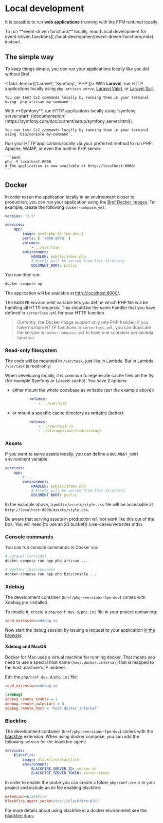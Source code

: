 
# Local development

It is possible to run **web applications** (running with the FPM runtime) locally.

<Callout>
    To run **event-driven functions** locally, read [Local development for event-driven functions](./local-development/event-driven-functions.mdx) instead.
</Callout>

## The simple way

To keep things simple, you can run your applications locally like you did without Bref.

<Tabs items={['Laravel', 'Symfony', 'PHP']}>
<Tab>
    With **Laravel**, run HTTP applications locally using `php artisan serve`, [Laravel Valet](https://laravel.com/docs/valet), or [Laravel Sail](https://laravel.com/docs/10.x/sail).

    You can test CLI commands locally by running them in your terminal using `php artisan my-command`.
</Tab>
<Tab>
    With **Symfony**, run HTTP applications locally using `symfony server:start` ([documentation](https://symfony.com/doc/current/setup/symfony_server.html)).

    You can test CLI commands locally by running them in your terminal using `bin/console my-command`.
</Tab>
<Tab>
    Run your HTTP applications locally via your preferred method to run PHP: Apache, WAMP, or even the built-in PHP server:

    ```bash
    php -S localhost:8000
    # The application is now available at http://localhost:8000/
    ```
</Tab>
</Tabs>

## Docker

In order to run the application locally in an environment closer to production, you can run your application using the [Bref Docker images](https://hub.docker.com/u/bref). For example, create the following `docker-compose.yml`:

```yml filename="docker-compose.yml"
version: "3.5"

services:
    app:
        image: bref/php-84-fpm-dev:3
        ports: [ '8000:8000' ]
        volumes:
            - .:/var/task
        environment:
            HANDLER: public/index.php
            # Assets will be served from this directory
            DOCUMENT_ROOT: public
```

You can then run:

```bash
docker-compose up
```

The application will be available at [http://localhost:8000/](http://localhost:8000/).

The `HANDLER` environment variable lets you define which PHP file will be handling all HTTP requests. This should be the same handler that you have defined in `serverless.yml` for your HTTP function.

> Currently, the Docker image support only one PHP handler. If you have multiple HTTP functions in `serverless.yml`, you can duplicate the service in `docker-compose.yml` to have one container per lambda function.

### Read-only filesystem

The code will be mounted in `/var/task`, just like in Lambda. But in Lambda, `/var/task` is read-only.

When developing locally, it is common to regenerate cache files on the fly (for example Symfony or Laravel cache). You have 2 options:

- either mount the whole codebase as writable (per the example above):

    ```yaml filename="docker-compose.yml"
            volumes:
                - .:/var/task
    ```
- or mount a specific cache directory as writable (better):

    ```yaml filename="docker-compose.yml" {3}
            volumes:
                - .:/var/task:ro
                - ./storage:/var/task/storage
    ```

### Assets

If you want to serve assets locally, you can define a `DOCUMENT_ROOT` environment variable:

```yaml {6,7} filename="docker-compose.yml"
services:
    app:
        # ...
        environment:
            HANDLER: public/index.php
            # Assets will be served from this directory
            DOCUMENT_ROOT: public
```

In the example above, a `public/assets/style.css` file will be accessible at `http://localhost:8000/assets/style.css`.

<Callout>
    Be aware that serving assets in production will not work like this out of the box. You will need [to use an S3 bucket](./use-cases/websites.mdx).
</Callout>

### Console commands

You can run console commands in Docker via:

```bash
# Laravel (artisan)
docker-compose run app php artisan ...

# Symfony (bin/console)
docker-compose run app php bin/console ...
```

### Xdebug

The development container (`bref/php-<version>-fpm-dev`) comes with Xdebug pre-installed.

To enable it, create a `php/conf.dev.d/php.ini` file in your project containing:

```ini filename="php/conf.dev.d/php.ini"
zend_extension=xdebug.so
```

Now start the debug session by issuing a request to your application [in the browser](https://xdebug.org/docs/remote#starting).

#### Xdebug and MacOS

Docker for Mac uses a virtual machine for running docker. That means you need to use a special host name (`host.docker.internal`) that is mapped to the host machine's IP address.

Edit the `php/conf.dev.d/php.ini` file:

```ini filename="php/conf.dev.d/php.ini" {3-6}
zend_extension=xdebug.so

[xdebug]
xdebug.remote_enable = 1
xdebug.remote_autostart = 0
xdebug.remote_host = 'host.docker.internal'
```

### Blackfire

The development container (`bref/php-<version>-fpm-dev`) comes with the [blackfire](https://www.blackfire.io/) extension. When using docker compose, you can add the following service for the blackfire agent:

```yml filename="docker-compose.yml"
services:
    blackfire:
        image: blackfire/blackfire
        environment:
            BLACKFIRE_SERVER_ID: server-id
            BLACKFIRE_SERVER_TOKEN: server-token
```

In order to enable the probe you can create a folder `php/conf.dev.d` in your project and include an ini file enabling blackfire:

```ini filename="php/conf.dev.d/php.ini"
extension=blackfire
blackfire.agent_socket=tcp://blackfire:8707
```

For more details about using blackfire in a docker environment see the [blackfire docs](https://blackfire.io/docs/integrations/docker)
